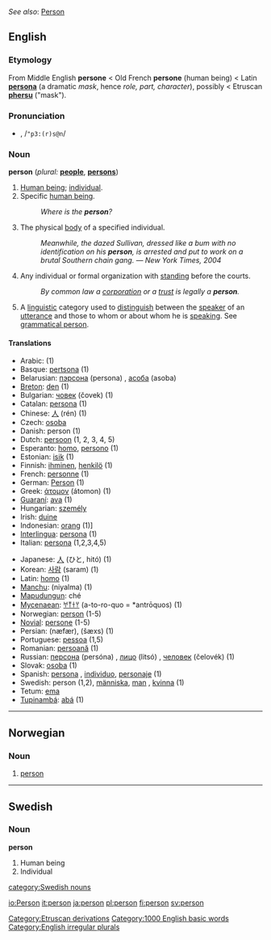 ''See also'': [[Person]]
==English==

{{rank|wife|hear|least|311|person|case|fact|known}}

===Etymology===
From Middle English '''persone''' < Old French '''persone''' (human being) < Latin '''[[persona]]''' (a dramatic ''mask'', hence ''role, part, character''), possibly < Etruscan '''[[phersu]]''' ("mask").

===Pronunciation===
*{{IPA|/ˈpɜː(r)sən/}}, /<tt>"p3:(r)s@n</tt>/

===Noun===
'''person''' (''plural:'' '''[[people]]''', '''[[persons]]''')

#[[Human being]]; [[individual]].
#Specific [[human being]].
#:''Where is the '''person'''?''
#The physical [[body]] of a specified individual.
#:''Meanwhile, the dazed Sullivan, dressed like a bum with no identification on his '''person''', is arrested and put to work on a brutal Southern chain gang.'' — ''New York Times, 2004''
#{{law}} Any individual or formal organization with [[standing]] before the courts.
#:''By common law a [[corporation]] or a [[trust]] is legally a '''person'''.''
#{{grammar}} A [[linguistic]] category used to [[distinguish]] between the [[speaker]] of an [[utterance]] and those to whom or about whom he is [[speaking]]. See [[grammatical person]].


====Translations====
{{top}}
*Arabic: {{ARchar|[[شخص|شَخص]]}} {{Unicode|(ʃáxʂ)}} (1)
*Basque: [[pertsona]] (1)
*Belarusian: [[пэрсона]] (persona) {{f}}, [[асоба]] (asoba) {{f}}
*[[Breton]]: [[den]] {{m}} (1)
*Bulgarian: [[човек]] (čovek) {{m}} (1)
*Catalan: [[persona]] {{f}} (1)
*Chinese: [[人]] (rén) (1)
*Czech: [[osoba]] {{f}}
*Danish: person {{m}} (1)
*Dutch: [[persoon]] {{m}} {{f}} (1, 2, 3, 4, 5)
*Esperanto: [[homo]], [[persono]] (1)
*Estonian: [[isik]] (1)
*Finnish: [[ihminen]], [[henkilö]] (1)
*French: [[personne]] {{f}} (1)
*German: [[Person]] {{f}} (1)
*Greek: [[άτομον]] (átomon) {{n}} (1)
*[[Guaraní]]: [[ava]] (1)
*Hungarian: [[személy]]
*Irish: [[duine]]
*Indonesian: [[orang]] (1)]
*[[Interlingua]]: [[persona]] (1)
*Italian: [[persona]] {{f}} (1,2,3,4,5)
{{mid}}
*Japanese: [[人]] (ひと, hitó) (1)
*Korean: [[사람]] (saram) (1)
*Latin: [[homo]] {{m}} (1)
*[[Manchu]]: (niyalma) (1)
*[[Mapudungun]]: ché
*[[Mycenaean]]: [[𐀀𐀵𐀫𐀦]] (a-to-ro-quo = *antrōquos) (1)
*Norwegian: [[#Norwegian|person]] (1-5)
*[[Novial]]: [[persone]] (1-5)
*Persian: {{FAchar|[[نفر|نَفَر]]}} (næfær), {{FAchar|[[شخص|شَخص]]}} (šæxs) (1)
*Portuguese: [[pessoa]] {{f}} (1,5)
*Romanian: [[persoană]] {{f}} (1)
*Russian: [[персона]] (persóna) {{f}}, [[лицо]] (litsó) {{n}}, [[человек]] (čelovék) {{m}} (1)
*Slovak: [[osoba#Slovak|osoba]] {{f}} (1)
*Spanish: [[persona]] {{f}}, [[individuo]], [[personaje]] (1)
*Swedish: person (1,2), [[människa]], [[man]] {{m}}, [[kvinna]] {{f}} (1)
*Tetum: [[ema]]
*[[Tupinambá]]: [[abá]] (1)
{{bottom}}


----

==Norwegian==
===Noun===
{{no-noun-m1|person}}
#[[#English|person]]

----
==Swedish==
{{sv-noun|gender=Common|person|personen|personer|personerna|persons|personens|personers|personernas}}
===Noun===
'''person'''
#Human being
#Individual

[[Category:Etruscan derivations]]
[[Category:1000 English basic words]]
[[Category:English irregular plurals]]
[[category:Swedish nouns]]

[[io:Person]]
[[it:person]]
[[ja:person]]
[[pl:person]]
[[fi:person]]
[[sv:person]]